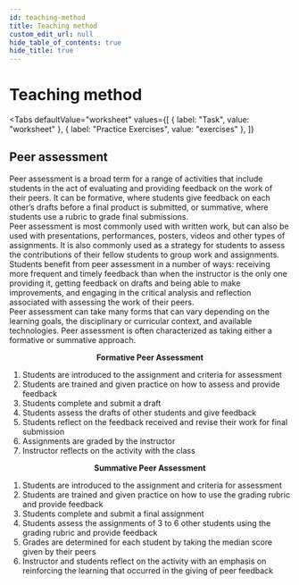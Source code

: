 ```yaml
---
id: teaching-method
title: Teaching method
custom_edit_url: null
hide_table_of_contents: true
hide_title: true
---
```



<Theme theRedoxReactions />

# Teaching method

<Tabs
  defaultValue="worksheet"
  values={[
    { label: "Task", value: "worksheet" },
    { label: "Practice Exercises", value: "exercises" },
  ]}
>

<TabItem value="worksheet">

## Peer assessment

Peer assessment is a broad term for a range of activities that include students in the act of evaluating and providing feedback on the work of their peers. It can be formative, where students give feedback on each other’s drafts before a final product is submitted, or summative, where students use a rubric to grade final submissions.  
Peer assessment is most commonly used with written work, but can also be used with presentations, performances, posters, videos and other types of assignments. It is also commonly used as a strategy for students to assess the contributions of their fellow students to group work and assignments. Students benefit from peer assessment in a number of ways: receiving more frequent and timely feedback than when the instructor is the only one providing it, getting feedback on drafts and being able to make improvements, and engaging in the critical analysis and reflection associated with assessing the work of their peers.  
Peer assessment can take many forms that can vary depending on the learning goals, the disciplinary or curricular context, and available technologies. Peer assessment is often characterized as taking either a formative or summative approach.

**<center>Formative Peer Assessment</center>**

<ol>
  <li>Students are introduced to the assignment and criteria for assessment</li>
  <li>
    Students are trained and given practice on how to assess and provide
    feedback
  </li>
  <li>Students complete and submit a draft</li>
  <li>Students assess the drafts of other students and give feedback</li>
  <li>
    Students reflect on the feedback received and revise their work for final
    submission
  </li>
  <li>Assignments are graded by the instructor</li>
  <li>Instructor reflects on the activity with the class</li>
</ol>

**<center>Summative Peer Assessment</center>**

<ol>
  <li>Students are introduced to the assignment and criteria for assessment</li>
  <li>
    Students are trained and given practice on how to use the grading rubric and
    provide feedback
  </li>
  <li>Students complete and submit a final assignment</li>
  <li>
    Students assess the assignments of 3 to 6 other students using the grading
    rubric and provide feedback
  </li>
  <li>
    Grades are determined for each student by taking the median score given by
    their peers
  </li>
  <li>
    Instructor and students reflect on the activity with an emphasis on
    reinforcing the learning that occurred in the giving of peer feedback
  </li>
</ol>


</TabItem>

<TabItem value="exercises">
  <Frame src="https://learningapps.org/watch?v=p0o8x713a21" height="480px" />
</TabItem>

</Tabs>

